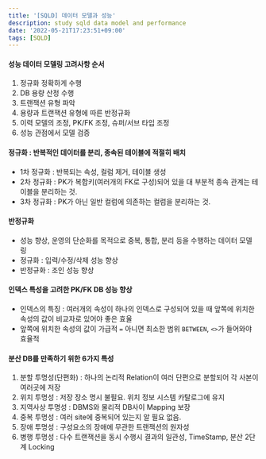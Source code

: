 ```yaml
---
title: '[SQLD] 데이터 모델과 성능'
description: study sqld data model and performance
date: '2022-05-21T17:23:51+09:00'
tags: [SQLD]
---
```


#### 성능 데이터 모델링 고려사항 순서
1. 정규화 정확하게 수행
2. DB 용량 산정 수행
3. 트랜잭션 유형 파악
4. 용량과 트랜잭션 유형에 따른 반정규화
5. 이력 모델의 조정, PK/FK 조정, 슈퍼/서브 타입 조정
6. 성능 관점에서 모델 검증

#### 정규화 : 반복적인 데이터를 분리, 종속된 테이블에 적절히 배치
- 1차 정규화 : 반복되는 속성, 컬럼 제거, 테이블 생성
- 2차 정규화 : PK가 복합키(여러개의 FK로 구성)되어 있을 대 부분적 종속 관계는 테이블을 분리하는 것.
- 3차 정규화 : PK가 아닌 일반 컬럼에 의존하는 컬럼을 분리하는 것.

#### 반정규화
- 성능 향상, 운영의 단순화를 목적으로 중복, 통합, 분리 등을 수행하는 데이터 모델링
- 정규화 : 입력/수정/삭제 성능 향상
- 반정규화 : 조인 성능 향상

#### 인덱스 특성을 고려한 PK/FK DB 성능 향상
- 인덱스의 특징 : 여러개의 속성이 하나의 인덱스로 구성되어 있을 때 앞쪽에 위치한 속성의 값이 비교자로 있어야 좋은 효율
- 앞쪽에 위치한 속성의 값이 가급적 `=` 아니면 최소한 범위 `BETWEEN`, `<>`가 들어와야 효율적

#### 분산 DB를 만족하기 위한 6가지 특성
1. 분할 투명성(단편화) : 하나의 논리적 Relation이 여러 단편으로 분할되어 각 사본이 여러곳에 저장
2. 위치 투명성 : 저장 장소 명시 불필요. 위치 정보 시스템 카탈로그에 유지
3. 지역사상 투명성 : DBMS와 물리적 DB사이 Mapping 보장
4. 중복 투명성 : 여러 site에 중복되어 있는지 알 필요 없음.
5. 장애 투명성 : 구성요소의 장애에 무관한 트랜잭션의 원자성
6. 병행 투명성 : 다수 트랜잭션을 동시 수행시 결과의 일관성, TimeStamp, 분산 2단계 Locking